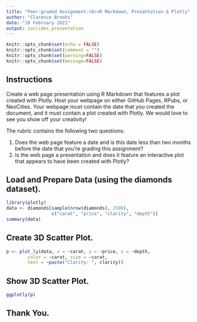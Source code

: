 ```yaml
---
title: "Peer-graded Assignment:<br>R Markdown, Presentation & Plotly"
author: "Clarence Brooks"
date: "10 February 2021"
output: ioslides_presentation
---
```


```r
knitr::opts_chunk$set(echo = FALSE)
knitr::opts_chunk$set(comment = "")
knitr::opts_chunk$set(warning=FALSE)
knitr::opts_chunk$set(message=FALSE)
```

## Instructions

Create a web page presentation using R Markdown that features a plot created with Plotly. Host your webpage on either GitHub Pages, RPubs, or NeoCities. Your webpage must contain the date that you created the document, and it must contain a plot created with Plotly. We would love to see you show off your creativity!

The rubric contains the following two questions:

1. Does the web page feature a date and is this date less than two months before the date that you're grading this assignment?
2. Is the web page a presentation and does it feature an interactive plot that appears to have been created with Plotly?

## Load and Prepare Data (using the diamonds dataset).
```r
library(plotly)
data <- diamonds[sample(nrow(diamonds), 2500), 
                 c("carat", "price", "clarity", "depth")]
summary(data)
```

## Create 3D Scatter Plot.
```r
p <- plot_ly(data, x = ~carat, y = ~price, z = ~depth,
        color = ~carat, size = ~carat, 
        text = ~paste("Clarity: ", clarity)) 
```

## Show 3D Scatter Plot.

```r
ggplotly(p)
```


## Thank You.
